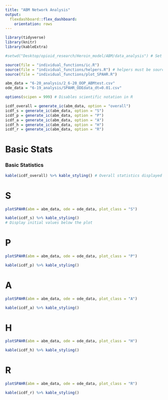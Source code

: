 ```yaml
---
title: "ABM Network Analysis"
output: 
  flexdashboard::flex_dashboard:
    orientation: rows
---
```


```r
library(tidyverse)
library(knitr)
library(kableExtra)

#setwd("Desktop/opioid_research/Heroin_model/ABM/data_analysis") # Set to wd

source(file = "individual_functions/ic.R")
source(file = "individual_functions/helpers.R") # helpers must be sourced before plot_SPAHR
source(file = "individual_functions/plot_SPAHR.R")

abm_data = "6-20_analysis/2_6-20_OOP_ABMtest.csv"
ode_data = "6-19_analysis/SPAHR_ODEdata_dt=0.01.csv"

options(scipen = 999) # Disables scientific notation in R

icdf_overall = generate_ic(abm_data, option = "overall")
icdf_s = generate_ic(abm_data, option = "S")
icdf_p = generate_ic(abm_data, option = "P")
icdf_a = generate_ic(abm_data, option = "A")
icdf_h = generate_ic(abm_data, option = "H")
icdf_r = generate_ic(abm_data, option = "R")

```

Basic Stats {.sidebar}
=====================================

### Basic Statistics

```r
kable(icdf_overall) %>% kable_styling() # Overall statistics displayed on Sidebar
```

S
=====================================

```r
plotSPAHR(abm = abm_data, ode = ode_data, plot_class = "S")

kable(icdf_s) %>% kable_styling()
# Display initial values below the plot
```

P
=====================================

```r
plotSPAHR(abm = abm_data, ode = ode_data, plot_class = "P")

kable(icdf_p) %>% kable_styling()
```

A
=====================================

```r
plotSPAHR(abm = abm_data, ode = ode_data, plot_class = "A")

kable(icdf_a) %>% kable_styling()
```

H
=====================================

```r
plotSPAHR(abm = abm_data, ode = ode_data, plot_class = "H")

kable(icdf_h) %>% kable_styling()
```

R
=====================================

```r
plotSPAHR(abm = abm_data, ode = ode_data, plot_class = "R")

kable(icdf_r) %>% kable_styling()
```

